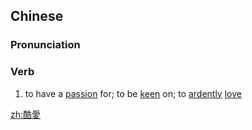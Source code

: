 {{also|酷爱}}
==Chinese==
{{zh-forms|s=酷爱}}

===Pronunciation===
{{zh-pron
|m=kù'ài
|c=huk6 oi3
|cat=v
}}

===Verb===
{{zh-verb}}

# to have a [[passion]] for; to be [[keen]] on; to [[ardently]] [[love]]

[[zh:酷愛]]